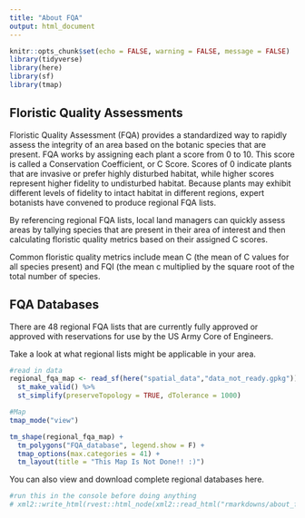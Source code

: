 ```yaml
---
title: "About FQA"
output: html_document
---
```


```r
knitr::opts_chunk$set(echo = FALSE, warning = FALSE, message = FALSE)
library(tidyverse)
library(here)
library(sf)
library(tmap)
```

## Floristic Quality Assessments

Floristic Quality Assessment (FQA) provides a standardized way to rapidly assess the integrity of an area based on the botanic species that are present. FQA works by assigning each plant a score from 0 to 10. This score is called a Conservation Coefficient, or C Score. Scores of 0 indicate plants that are invasive or prefer highly disturbed habitat, while higher scores represent higher fidelity to undisturbed habitat. Because plants may exhibit different levels of fidelity to intact habitat in different regions, expert botanists have convened to produce regional FQA lists.

By referencing regional FQA lists, local land managers can quickly assess areas by tallying species that are present in their area of interest and then calculating floristic quality metrics based on their assigned C scores.

Common floristic quality metrics include mean C (the mean of C values for all species present) and FQI (the mean c multiplied by the square root of the total number of species.

## FQA Databases

There are 48 regional FQA lists that are currently fully approved or approved with reservations for use by the US Army Core of Engineers. 

Take a look at what regional lists might be applicable in your area.

```r
#read in data
regional_fqa_map <- read_sf(here("spatial_data","data_not_ready.gpkg")) %>%
  st_make_valid() %>%
  st_simplify(preserveTopology = TRUE, dTolerance = 1000)

#Map
tmap_mode("view")

tm_shape(regional_fqa_map) +
  tm_polygons("FQA_database", legend.show = F) +
  tmap_options(max.categories = 41) +
  tm_layout(title = "This Map Is Not Done!! :)")
```

You can also view and download complete regional databases here.

```r
#run this in the console before doing anything
# xml2::write_html(rvest::html_node(xml2::read_html("rmarkdowns/about_fqa.html"), "body"), file = "rmarkdowns/about_fqa2.html")
```

